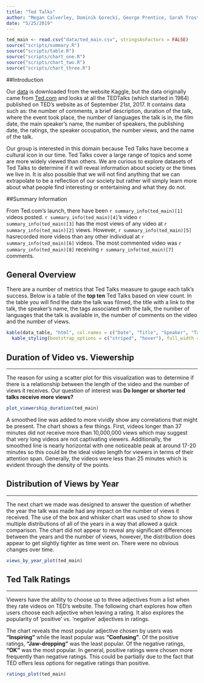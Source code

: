 ```yaml
---
title: "Ted Talks"
author: "Megan Calverley, Dominik Gorecki, George Prentice, Sarah Trostle"
date: "5/25/2019"
---
```


```r
ted_main <- read.csv("data/ted_main.csv", stringsAsFactors = FALSE)
source("scripts/summary.R")
source("scripts/table.R")
source("scripts/chart_one.R")
source("scripts/chart_two.R")
source("scripts/chart_three.R")
```

##Introduction

Our [data](https://www.kaggle.com/rounakbanik/ted-talks) is downloaded from the
website Kaggle, but the data originally came from [Ted.com](https://www.ted.com/talks) and looks at all the TEDTalks (which started in 1984) published on TED's website as of September 21st, 2017. It contains data such as: the number of comments, a brief description, duration of the talk, where the event took place, the number of languages the talk is in, the film date, the main speaker’s name, the number of speakers, the publishing date, the ratings, the speaker occupation, the number views, and the name of the talk. 

Our group is interested in this domain because Ted Talks have become a cultural icon in our time. Ted Talks cover a large range of topics and some are more widely viewed than others. We are curious to explore datasets of Ted Talks to determine if it will reveal information about society or the times we live in. It is also possible that we will not find anything that we can extrapolate to be a reflection of our society but rather will simply learn more about what people find interesting or entertaining and what they do not.

##Summary Information

From Ted.com's launch, there have been `r summary_info(ted_main)[1]` videos posted. `r summary_info(ted_main)[4]`'s video `r summary_info(ted_main)[3]` has the most views of any video at `r summary_info(ted_main)[2]` views. However, `r summary_info(ted_main)[5]` hasrecorded more videos than any other individual at `r summary_info(ted_main)[6]` videos. The most commented video was `r summary_info(ted_main)[8]` receiving `r summary_info(ted_main)[7]` comments.

## General Overview

There are a number of metrics that Ted Talks measure to gauge each talk's success. Below is a table of the **top ten** Ted Talks based on view count. In the table you will find the date the talk was filmed, the title with a link to the talk, the speaker's name, the tags associated with the talk, the number of languages that the talk is available in, the number of comments on the video and the number of views. 

```r
kable(data_table, "html", col.names = c("Date", "Title", "Speaker", "Tags", "Languages", "Comments", "Views")) %>%
  kable_styling(bootstrap_options = c("striped", "hover"), full_width = TRUE) %>% column_spec(1, width = "10em")
```

## Duration of Video vs. Viewership
***
The reason for using a scatter plot for this visualization was to determine 
if there is a relationship between the length of the video and the number of 
views it receives. Our question of interest was 
**Do longer or shorter ted talks receive more views?**

```r
plot_viewership_duration(ted_main)
```

A smoothed line was added to more vividly show any correlations that might be 
present. The chart shows a few things. First, videos longer than 37 minutes did
not receive more than 10,000,000 views which may suggest that very long videos
are not captivating viewers. Additionally, the smoothed line is nearly 
horizontal with one noticeable peak at around 17-20 minutes so this could be 
the ideal video length for viewers in terms of their attention span. 
Generally, the videos were less than 25 minutes which is evident through the 
density of the points.

## Distribution of Views by Year
***
The next chart we made was designed to answer the question of whether the year 
the talk was made had any impact on the number of views it received. The use 
of the box and whisker chart was used to show to show multiple distributions 
of all of the years in a way that allowed a quick comparison. The chart did not
appear to reveal any significant differences between the years and the number
of views, however, the distribution does appear to get slightly tighter as time
went on. There were no obvious changes over time.

```r
views_by_year_plot(ted_main)
```

## Ted Talk Ratings
***

Viewers have the ability to choose up to three adjectives from a list when they
rate videos on TED's website. The following chart explores how often users
choose each adjective when leaving a rating. It also explores the popularity of
'positive' vs. 'negative' adjectives in ratings.

The chart reveals the most popular adjective chosen by users was **"Inspiring"**
while the least popular was **"Confusing"**. Of the positive ratings,
**"Jaw-dropping"** was the least popular. Of the negative ratings,
**"OK"** was the most popular. In general, positive ratings were chosen more
frequently than negative ratings. This could be partially due to the fact that
TED offers less options for negative ratings than positive.

```r
ratings_plot(ted_main)
```